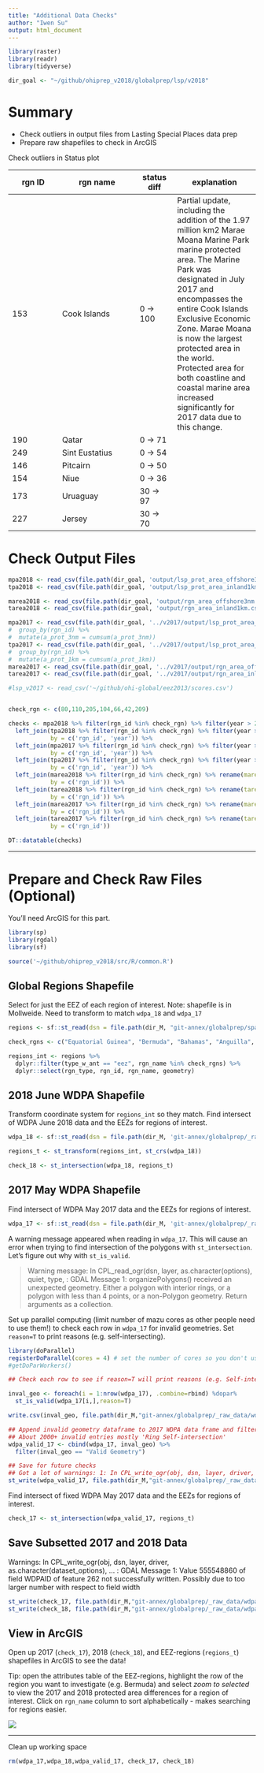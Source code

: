 ```yaml
---
title: "Additional Data Checks"
author: "Iwen Su"
output: html_document
---
```


```r
library(raster)
library(readr)
library(tidyverse)

dir_goal <- "~/github/ohiprep_v2018/globalprep/lsp/v2018"
```

# Summary

* Check outliers in output files from Lasting Special Places data prep
* Prepare raw shapefiles to check in ArcGIS

Check outliers in Status plot


rgn ID    |   rgn name  | status diff  | explanation
--------- | -------------- |------- | ---------------
  153      | Cook Islands     |  0 -> 100  | Partial update, including the addition of the 1.97 million km2 Marae Moana Marine Park marine protected area. The Marine Park was designated in July 2017 and encompasses the entire Cook Islands Exclusive Economic Zone. Marae Moana is now the largest protected area in the world. Protected area for both coastline and coastal marine area increased significantly for 2017 data due to this change. 
  190     | Qatar             |  0 -> 71   | 
  249     | Sint Eustatius    |  0 -> 54   | 
  146     | Pitcairn          |  0 -> 50   | 
  154     | Niue              |  0 -> 36   | 
  173     | Uruaguay          | 30 -> 97   |
  227     | Jersey            | 30 -> 70  |     
  
# Check Output Files
``` r

mpa2018 <- read_csv(file.path(dir_goal, 'output/lsp_prot_area_offshore3nm.csv'))
tpa2018 <- read_csv(file.path(dir_goal, 'output/lsp_prot_area_inland1km.csv'))

marea2018 <- read_csv(file.path(dir_goal, 'output/rgn_area_offshore3nm.csv'))
tarea2018 <- read_csv(file.path(dir_goal, 'output/rgn_area_inland1km.csv'))

mpa2017 <- read_csv(file.path(dir_goal, '../v2017/output/lsp_prot_area_offshore3nm.csv')) #%>%
#  group_by(rgn_id) %>%
#  mutate(a_prot_3nm = cumsum(a_prot_3nm)) 
tpa2017 <- read_csv(file.path(dir_goal, '../v2017/output/lsp_prot_area_inland1km.csv')) # %>%
#  group_by(rgn_id) %>%
#  mutate(a_prot_1km = cumsum(a_prot_1km)) 
marea2017 <- read_csv(file.path(dir_goal, '../v2017/output/rgn_area_offshore3nm.csv'))
tarea2017 <- read_csv(file.path(dir_goal, '../v2017/output/rgn_area_inland1km.csv'))

#lsp_v2017 <- read_csv('~/github/ohi-global/eez2013/scores.csv') 


check_rgn <- c(80,110,205,104,66,42,209)

checks <- mpa2018 %>% filter(rgn_id %in% check_rgn) %>% filter(year > 2000) %>% rename(prot_3nm_2018 = a_prot_3nm) %>%
  left_join(tpa2018 %>% filter(rgn_id %in% check_rgn) %>% filter(year > 2000) %>% rename(prot_1km_2018 = a_prot_1km),
            by = c('rgn_id', 'year')) %>%
  left_join(mpa2017 %>% filter(rgn_id %in% check_rgn) %>% filter(year > 2000) %>% rename(prot_3nm_2017 = a_prot_3nm),
            by = c('rgn_id', 'year')) %>%
  left_join(tpa2017 %>% filter(rgn_id %in% check_rgn) %>% filter(year > 2000) %>% rename(prot_1km_2017 = a_prot_1km),
            by = c('rgn_id', 'year')) %>%
  left_join(marea2018 %>% filter(rgn_id %in% check_rgn) %>% rename(marea18 = area),
            by = c('rgn_id')) %>%
  left_join(tarea2018 %>% filter(rgn_id %in% check_rgn) %>% rename(tarea18 = area),
            by = c('rgn_id')) %>%
  left_join(marea2017 %>% filter(rgn_id %in% check_rgn) %>% rename(marea17 = area),
            by = c('rgn_id')) %>%
  left_join(tarea2017 %>% filter(rgn_id %in% check_rgn) %>% rename(tarea17 = area),
            by = c('rgn_id'))

DT::datatable(checks)
```

***

# Prepare and Check Raw Files (Optional)

You'll need ArcGIS for this part.

```r
library(sp)
library(rgdal)
library(sf)

source('~/github/ohiprep_v2018/src/R/common.R')
```

## Global Regions Shapefile

Select for just the EEZ of each region of interest. Note: shapefile is in Mollweide. Need to transform to match `wdpa_18` and `wdpa_17`

```r
regions <- sf::st_read(dsn = file.path(dir_M, "git-annex/globalprep/spatial/v2017"), layer = "regions_2017_update")

check_rgns <- c("Equatorial Guinea", "Bermuda", "Bahamas", "Anguilla", "Pitcairn", "Cook Islands", "Niue", "Uruguay", "Qatar", "Gabon", "Myanmar", "China", "Jersey", "Bonaire", "Saba", "Sint Eustatius", "Aruba", "Madagascar", "Senegal", "Greece")

regions_int <- regions %>% 
  dplyr::filter(type_w_ant == "eez", rgn_name %in% check_rgns) %>% 
  dplyr::select(rgn_type, rgn_id, rgn_name, geometry)

```

## 2018 June WDPA Shapefile

Transform coordinate system for `regions_int` so they match. Find intersect of WDPA June 2018 data and the EEZs for regions of interest.

```r
wdpa_18 <- sf::st_read(dsn = file.path(dir_M, 'git-annex/globalprep/_raw_data/wdpa_mpa/d2018/WDPA_June2018-shapefile'), layer = 'WDPA_June2018-shapefile-polygons')

regions_t <- st_transform(regions_int, st_crs(wdpa_18))

check_18 <- st_intersection(wdpa_18, regions_t)
```

## 2017 May WDPA Shapefile

Find intersect of WDPA May 2017 data and the EEZs for regions of interest. 

```r
wdpa_17 <- sf::st_read(dsn = file.path(dir_M, 'git-annex/globalprep/_raw_data/wdpa_mpa/d2017/WDPA_May2017-shapefile'), layer = 'WDPA_May2017-shapefile-polygons')
```

A warning message appeared when reading in `wdpa_17`. This will cause an error when trying to find intersection of the polygons with `st_intersection`. Let's figure out why with `st_is_valid`.

> Warning message: In CPL_read_ogr(dsn, layer, as.character(options), quiet, type, : GDAL Message 1: organizePolygons() received an unexpected geometry. Either a polygon with interior rings, or a polygon with less than 4 points, or a non-Polygon geometry. Return arguments as a collection.

Set up parallel computing (limit number of mazu cores as other people need to use them!) to check each row in `wdpa_17` for invalid geometries. Set `reason=T` to print reasons (e.g. self-intersecting).
```r
library(doParallel)
registerDoParallel(cores = 4) # set the number of cores so you don't use up all of mazu's cores
#getDoParWorkers()

## Check each row to see if reason=T will print reasons (e.g. Self-intersecting) for invalid geometries.

inval_geo <- foreach(i = 1:nrow(wdpa_17), .combine=rbind) %dopar%
  st_is_valid(wdpa_17[i,],reason=T)

write.csv(inval_geo, file.path(dir_M,"git-annex/globalprep/_raw_data/wdpa_mpa/d2017/WDPA_May2017-shapefile/check_invalid_geometry.csv"), row.names = F) # save to review later

## Append invalid geometry dataframe to 2017 WDPA data frame and filter for only valid geometries
## About 2000+ invalid entries mostly 'Ring Self-intersection'
wdpa_valid_17 <- cbind(wdpa_17, inval_geo) %>% 
  filter(inval_geo == "Valid Geometry")

## Save for future checks
## Got a lot of warnings: 1: In CPL_write_ogr(obj, dsn, layer, driver, as.character(dataset_options),  ... : GDAL Message 1: Value 555543796 of field WDPAID of feature 8 not successfully written. Possibly due to too larger number with respect to field width
st_write(wdpa_valid_17, file.path(dir_M,"git-annex/globalprep/_raw_data/wdpa_mpa/d2017/WDPA_May2017-shapefile/WDPA_May2017-shapefile-polygons-corrected.shp")) 

```

Find intersect of fixed WDPA May 2017 data and the EEZs for regions of interest.
```r
check_17 <- st_intersection(wdpa_valid_17, regions_t)
```

## Save Subsetted 2017 and 2018 Data

Warnings: In CPL_write_ogr(obj, dsn, layer, driver, as.character(dataset_options),  ... : GDAL Message 1: Value 555548860 of field WDPAID of feature 262 not successfully written. Possibly due to too larger number with respect to field width

```r
st_write(check_17, file.path(dir_M,"git-annex/globalprep/_raw_data/wdpa_mpa/d2018/check/WDPA_May2017-shapefile-polygons-check.shp"), driver = "ESRI Shapefile", delete_layer = TRUE)
st_write(check_18, file.path(dir_M,"git-annex/globalprep/_raw_data/wdpa_mpa/d2018/check/WDPA_June2018-shapefile-polygons-check.shp"), driver = "ESRI Shapefile", delete_layer = TRUE)
```


## View in ArcGIS

Open up 2017 (`check_17`), 2018 (`check_18`), and EEZ-regions (`regions_t`) shapefiles in ArcGIS to see the data! 

Tip: open the attributes table of the EEZ-regions, highlight the row of the region you want to investigate (e.g. Bermuda) and select *zoom to selected* to view the 2017 and 2018 protected area differences for a region of interest. Click on `rgn_name` column to sort alphabetically - makes searching for regions easier.

![](Figs/data_check_example.png)

*** 

Clean up working space
```r
rm(wdpa_17,wdpa_18,wdpa_valid_17, check_17, check_18)
```


